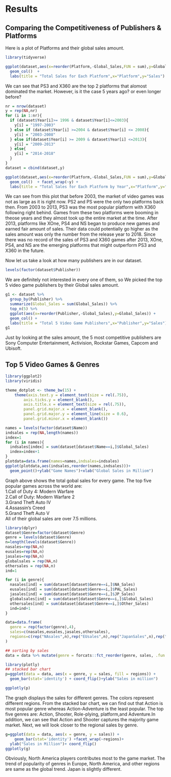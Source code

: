 # Results

## Comparing the Competitiveness of Publishers & Platforms

Here is a plot of Platforms and their global sales amount.
```r
library(tidyverse)

ggplot(dataset,aes(x=reorder(Platform,-Global_Sales,FUN = sum),y=Global_Sales)) + 
  geom_col()  +
  labs(title = "Total Sales for Each Platform",x="Platform",y="Sales")

```

We can see that PS3 and X360 are the top 2 platforms that alomost dominated the market. However, is it the case 5 years ago? or even longer before? 

```r
nr = nrow(dataset)
y = rep(NA,nr)
for (i in 1:nr){
  if (dataset$Year[i]>= 1996 & dataset$Year[i]<=2003){
    y[i] = "1997-2003"
  } else if (dataset$Year[i] >=2004 & dataset$Year[i] <= 2008){
    y[i] = "2003-2008"
  } else if(dataset$Year[i] >= 2009 & dataset$Year[i] <=2013){
    y[i] = "2009-2013"
  } else{
    y[i] = "2014-2018"
  }
}
dataset = cbind(dataset,y)

ggplot(dataset,aes(x=reorder(Platform,-Global_Sales,FUN = sum),y=Global_Sales)) + 
  geom_col()  + facet_wrap(~y) +
  labs(title = "Total Sales for Each Platform by Year",x="Platform",y="Sales")
```

We can see from this plot that before 2003, the market of video games was not as large as it is right now. PS2 and PS were the only two platforms back then. From 2003 to 2013, PS3 was the most popular platform with X360 following right behind. Games from these two platforms were booming in theose years and they almost took up the entire market at the time. After 2013, platforms like XOne, PS4 and NS began to produce new games and earned fair amount of sales. Their data could potentially go higher as the sales amount was only the number from the release year to 2018. Since there was no record of the sales of PS3 and X360 games after 2013, XOne, PS4, and NS are the emerging platforms that might outperform PS3 and X360 in the future.



Now let us take a look at how many publishers are in our dataset.
```r
levels(factor(dataset$Publisher))
```

We are definitely not interested in every one of them, so We picked the top 5 video game publishers by their Global sales amount.

```r
g1 <- dataset %>% 
  group_by(Publisher) %>%
  summarize(Global_Sales = sum(Global_Sales)) %>%
  top_n(5) %>%
  ggplot(aes(x=reorder(Publisher,-Global_Sales),y=Global_Sales)) +
  geom_col() +
  labs(title = "Total 5 Video Game Publishers",x="Publisher",y="Sales")
g1
```

Just by looking at the sales amount, the 5 most competitive publishers are Sony Computer Entertainment, Activision, Rockstar Games, Capcom and Ubisoft.







## Top 5 Video Games & Genres


```r
library(ggplot2)
library(viridis)

theme_dotplot <- theme_bw(15) +
    theme(axis.text.y = element_text(size = rel(.75)),
        axis.ticks.y = element_blank(),
        axis.title.x = element_text(size = rel(.75)),
        panel.grid.major.x = element_blank(),
        panel.grid.major.y = element_line(size = 0.6),
        panel.grid.minor.x = element_blank())

names = levels(factor(dataset$Name))
indsales = rep(NA,length(names))
index=1
for (i in names){
  indsales[index] = sum(dataset[dataset$Name==i,]$Global_Sales)
  index=index+1
}
plotdata=data.frame(names=names,indsales=indsales)
ggplot(plotdata,aes(indsales,reorder(names,indsales)))+
  geom_point()+ylab("Game Names")+xlab("Global Sales in Milliom")

```

Graph above shows the total gobal sales for every game. The top five popular games across the world are:\
1.Call of Duty 4: Modern Warfare\
2.Call of Duty: Modern Warfare 2\
3.Grand Theft Auto IV\
4.Assassin's Creed \
5.Grand Theft Auto V \
All of their global sales are over 7.5 millions.

```r
library(dplyr)
dataset$Genre=factor(dataset$Genre)
genre = levels(dataset$Genre)
n=length(levels(dataset$Genre))
nasales=rep(NA,n)
eusales=rep(NA,n)
jasales=rep(NA,n)
globalsales = rep(NA,n)
othersales = rep(NA,n)
ind=1

for (i in genre){
  nasales[ind] = sum(dataset[dataset$Genre==i,]$NA_Sales)
  eusales[ind] = sum(dataset[dataset$Genre==i,]$PAL_Sales)
  jasales[ind] = sum(dataset[dataset$Genre==i,]$JP_Sales)
  globalsales[ind] = sum(dataset[dataset$Genre==i,]$Global_Sales)
  othersales[ind] = sum(dataset[dataset$Genre==i,]$Other_Sales)
  ind=ind+1
}

data=data.frame(
  genre = rep(factor(genre),4),
  sales=c(nasales,eusales,jasales,othersales),
  regions=c(rep("NAsales",n),rep("EUsales",n),rep("JapanSales",n),rep("Othersales",n))
)

## sorting by sales
data = data %>% mutate(genre = forcats::fct_reorder(genre, sales, .fun = sum)) 

library(plotly)
## stacked bar chart
p=ggplot(data = data, aes(x = genre, y = sales, fill = regions)) +
  geom_bar(stat='identity') + coord_flip()+ylab("Sales in million")

ggplotly(p)
```

The graph displays the sales for different genres. The colors represent different regions. From the stacked bar chart, we can find out that Action is most popular genre whereas Action-Adventure is the least popular. The top five genres are: Action, Shooter, Role-plying, platform,and Adventure.In addition, we can see that Action and Shooter captures the majority game market. Next, we will look closer to the regional sales by genre.

```r
g=ggplot(data = data, aes(x = genre, y = sales)) + 
    geom_bar(stat='identity') +facet_wrap(~regions)+
  ylab("Sales in Million")+ coord_flip()
ggplotly(g)
```

Obviously, North America players contributes most to the game market. The trend of popularity of genres in Europe, North America, and other regions are same as the global trend. Japan is slightly different. 

